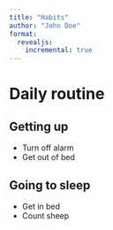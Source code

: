 ```yaml
---
title: "Habits"
author: "John Doe"
format:
  revealjs:
    incremental: true
---
```


# Daily routine

## Getting up

- Turn off alarm
- Get out of bed

## Going to sleep

- Get in bed
- Count sheep